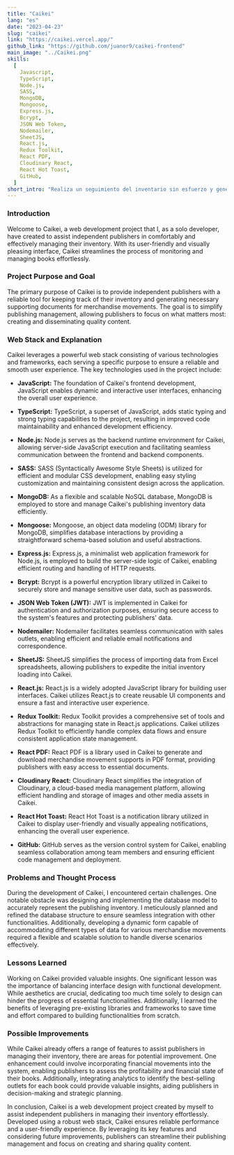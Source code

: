 ---
title: "Caikei"
lang: "es"
date: "2023-04-23"
slug: "caikei"
link: "https://caikei.vercel.app/"
github_link: "https://github.com/juanor9/caikei-frontend"
main_image: "../Caikei.png"
skills:
  [
    Javascript,
    TypeScript,
    Node.js,
    SASS,
    MongoDB,
    Mongoose,
    Express.js,
    Bcrypt,
    JSON Web Token,
    Nodemailer,
    SheetJS,
    React.js,
    Redux Toolkit,
    React PDF,
    Cloudinary React,
    React Hot Toast,
    GitHub,
  ]
short_intro: "Realiza un seguimiento del inventario sin esfuerzo y genera documentos de sporte para los editores. Cuenta con una interfaz fácil de usar y un backend seguro. Simplifica las operaciones de las pequeñas y medianas editoriales. Una solución fiable y visualmente atractiva."
---


### Introduction
Welcome to Caikei, a web development project that I, as a solo developer, have created to assist independent publishers in comfortably and effectively managing their inventory. With its user-friendly and visually pleasing interface, Caikei streamlines the process of monitoring and managing books effortlessly.

### Project Purpose and Goal
The primary purpose of Caikei is to provide independent publishers with a reliable tool for keeping track of their inventory and generating necessary supporting documents for merchandise movements. The goal is to simplify publishing management, allowing publishers to focus on what matters most: creating and disseminating quality content.

### Web Stack and Explanation
Caikei leverages a powerful web stack consisting of various technologies and frameworks, each serving a specific purpose to ensure a reliable and smooth user experience. The key technologies used in the project include:

- **JavaScript:** The foundation of Caikei's frontend development, JavaScript enables dynamic and interactive user interfaces, enhancing the overall user experience.

- **TypeScript:** TypeScript, a superset of JavaScript, adds static typing and strong typing capabilities to the project, resulting in improved code maintainability and enhanced development efficiency.

- **Node.js:** Node.js serves as the backend runtime environment for Caikei, allowing server-side JavaScript execution and facilitating seamless communication between the frontend and backend components.

- **SASS:** SASS (Syntactically Awesome Style Sheets) is utilized for efficient and modular CSS development, enabling easy styling customization and maintaining consistent design across the application.

- **MongoDB:** As a flexible and scalable NoSQL database, MongoDB is employed to store and manage Caikei's publishing inventory data efficiently.

- **Mongoose:** Mongoose, an object data modeling (ODM) library for MongoDB, simplifies database interactions by providing a straightforward schema-based solution and useful abstractions.

- **Express.js:** Express.js, a minimalist web application framework for Node.js, is employed to build the server-side logic of Caikei, enabling efficient routing and handling of HTTP requests.

- **Bcrypt:** Bcrypt is a powerful encryption library utilized in Caikei to securely store and manage sensitive user data, such as passwords.

- **JSON Web Token (JWT):** JWT is implemented in Caikei for authentication and authorization purposes, ensuring secure access to the system's features and protecting publishers' data.

- **Nodemailer:** Nodemailer facilitates seamless communication with sales outlets, enabling efficient and reliable email notifications and correspondence.

- **SheetJS:** SheetJS simplifies the process of importing data from Excel spreadsheets, allowing publishers to expedite the initial inventory loading into Caikei.

- **React.js:** React.js is a widely adopted JavaScript library for building user interfaces. Caikei utilizes React.js to create reusable UI components and ensure a fast and interactive user experience.

- **Redux Toolkit:** Redux Toolkit provides a comprehensive set of tools and abstractions for managing state in React.js applications. Caikei utilizes Redux Toolkit to efficiently handle complex data flows and ensure consistent application state management.

- **React PDF:** React PDF is a library used in Caikei to generate and download merchandise movement supports in PDF format, providing publishers with easy access to essential documents.

- **Cloudinary React:** Cloudinary React simplifies the integration of Cloudinary, a cloud-based media management platform, allowing efficient handling and storage of images and other media assets in Caikei.

- **React Hot Toast:** React Hot Toast is a notification library utilized in Caikei to display user-friendly and visually appealing notifications, enhancing the overall user experience.

- **GitHub:** GitHub serves as the version control system for Caikei, enabling seamless collaboration among team members and ensuring efficient code management and deployment.

### Problems and Thought Process
During the development of Caikei, I encountered certain challenges. One notable obstacle was designing and implementing the database model to accurately represent the publishing inventory. I meticulously planned and refined the database structure to ensure seamless integration with other functionalities. Additionally, developing a dynamic form capable of accommodating different types of data for various merchandise movements required a flexible and scalable solution to handle diverse scenarios effectively.

### Lessons Learned
Working on Caikei provided valuable insights. One significant lesson was the importance of balancing interface design with functional development. While aesthetics are crucial, dedicating too much time solely to design can hinder the progress of essential functionalities. Additionally, I learned the benefits of leveraging pre-existing libraries and frameworks to save time and effort compared to building functionalities from scratch.

### Possible Improvements
While Caikei already offers a range of features to assist publishers in managing their inventory, there are areas for potential improvement. One enhancement could involve incorporating financial movements into the system, enabling publishers to assess the profitability and financial state of their books. Additionally, integrating analytics to identify the best-selling outlets for each book could provide valuable insights, aiding publishers in decision-making and strategic planning.

In conclusion, Caikei is a web development project created by myself to assist independent publishers in managing their inventory effortlessly. Developed using a robust web stack, Caikei ensures reliable performance and a user-friendly experience. By leveraging its key features and considering future improvements, publishers can streamline their publishing management and focus on creating and sharing quality content.
